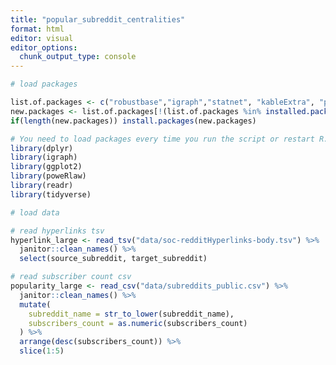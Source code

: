```yaml
---
title: "popular_subreddit_centralities"
format: html
editor: visual
editor_options: 
  chunk_output_type: console
---
```


```r
# load packages

list.of.packages <- c("robustbase","igraph","statnet", "kableExtra", "poweRlaw")
new.packages <- list.of.packages[!(list.of.packages %in% installed.packages()[,"Package"])]
if(length(new.packages)) install.packages(new.packages)

# You need to load packages every time you run the script or restart R.
library(dplyr)
library(igraph)
library(ggplot2)
library(poweRlaw)
library(readr)
library(tidyverse)

```

```r
# load data

# read hyperlinks tsv
hyperlink_large <- read_tsv("data/soc-redditHyperlinks-body.tsv") %>%
  janitor::clean_names() %>%
  select(source_subreddit, target_subreddit)

# read subscriber count csv
popularity_large <- read_csv("data/subreddits_public.csv") %>%
  janitor::clean_names() %>%
  mutate(
    subreddit_name = str_to_lower(subreddit_name),
    subscribers_count = as.numeric(subscribers_count)
  ) %>%
  arrange(desc(subscribers_count)) %>%
  slice(1:5)


```

